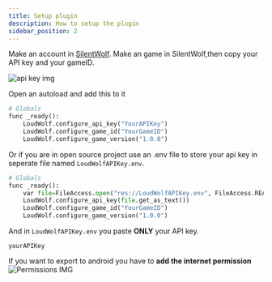 ```yaml
---
title: Setup plugin
description: How to setup the plugin
sidebar_position: 2
---
```


Make an account in [SilentWolf](https://silentwolf.com/auth).
Make an game in SilentWolf,then copy your API key and your gameID.

![api key img](/img/SilentWolfAPIKey.png)

Open an autoload and add this to it

```python
# Globals
func _ready():
    LoudWolf.configure_api_key("YourAPIKey")
    LoudWolf.configure_game_id("YourGameID")
    LoudWolf.configure_game_version("1.0.0")
```

Or if you are in open source project use an .env file to store your api key in seperate file named `LoudWolfAPIKey.env`.

```python
# Globals
func _ready():
    var file=FileAccess.open("res://LoudWolfAPIKey.env", FileAccess.READ)
    LoudWolf.configure_api_key(file.get_as_text())
    LoudWolf.configure_game_id("YourGameID")
    LoudWolf.configure_game_version("1.0.0")
```

And in `LoudWolfAPIKey.env` you paste **ONLY** your API key.
```
yourAPIKey
```

If you want to export to android you have to **add the internet permission**
![Permissions IMG](/img/Android_export_permissions.png)
